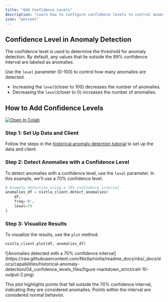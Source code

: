 ```yaml
---
title: "Add Confidence Levels"
description: "Learn how to configure confidence levels to control anomaly detection sensitivity."
icon: "percent"
---
```



## Confidence Level in Anomaly Detection

The confidence level is used to determine the threshold for anomaly detection. By default, any values that lie outside the 99% confidence interval are labeled as anomalies.

Use the `level` parameter (0-100) to control how many anomalies are detected.

- Increasing the `level`(closer to 100) decreases the number of anomalies.
- Decreasing the `level`(closer to 0) increases the number of anomalies.


## How to Add Confidence Levels

[![Open In Colab](https://colab.research.google.com/assets/colab-badge.svg)](https://colab.research.google.com/github/Nixtla/nixtla/blob/main/nbs/docs/capabilities/historical-anomaly-detection/04_confidence_levels.ipynb)

### Step 1: Set Up Data and Client

Follow the steps in the [historical anomaly detection tutorial](tutorials-historical_anomaly_detection) to set up the data and client.

### Step 2: Detect Anomalies with a Confidence Level

To detect anomalies with a confidence level, use the `level` parameter. In this example, we'll use a 70% confidence level.

```python
# Anomaly detection using a 70% confidence interval
anomalies_df = nixtla_client.detect_anomalies(
    df,
    freq='D',
    level=70
)
```


### Step 3: Visualize Results

To visualize the results, use the `plot` method:

```python
nixtla_client.plot(df, anomalies_df)
```

<Frame caption="Anomalies detected with a 70% confidence interval">
  ![Anomalies detected with a 70% confidence interval](https://raw.githubusercontent.com/Nixtla/nixtla/readme_docs/nbs/_docs/docs/capabilities/historical-anomaly-detection/04_confidence_levels_files/figure-markdown_strict/cell-10-output-2.png)
</Frame>

This plot highlights points that fall outside the 70% confidence interval, indicating they are considered anomalies. Points within the interval are considered normal behavior.